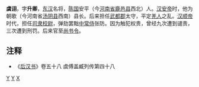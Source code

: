 '''虞诩'''，字'''升卿'''，[[东汉|东汉]]名将，[[陈郡|陈国]]安平（今[[河南省|河南省]][[鹿邑县|鹿邑县]]西北）人。[[汉安帝|汉安帝]]时，他为朝歌（今河南省[[汤阴县|汤阴县]]西南）县长。后来担任[[武都郡|武都郡]]太守，平定[[羌人|羌人]]之乱。[[汉顺帝|汉顺帝]]时代，担任[[司隶校尉|司隶校尉]]，弹劾罢黜[[中常侍|中常侍]]张防。因为触犯权贵，曾经九次遭到谴责，三次遭到刑罚。后来官至[[尚书令|尚书令]]。
 
==注释==
*《[[后汉书|后汉书]]》卷五十八 虞傅盖臧列传第四十八

[[Category:東漢军事人物|Y]]
[[Category:東漢太守|Y]]
[[Category:虞姓|X]]